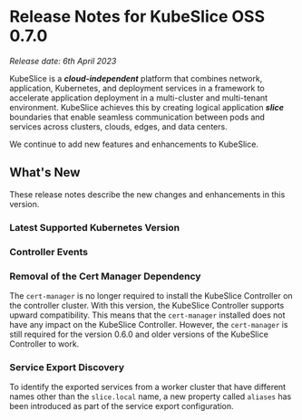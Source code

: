 # Release Notes for KubeSlice OSS 0.7.0

*Release date: 6th April 2023*

KubeSlice is a ***cloud-independent*** platform that combines network, application, Kubernetes, and deployment services 
in a framework to accelerate application deployment in a multi-cluster and multi-tenant environment. KubeSlice achieves this 
by creating logical application ***slice*** boundaries that enable seamless communication between pods and services across 
clusters, clouds, edges, and data centers.

We continue to add new features and enhancements to KubeSlice. 

## What's New
These release notes describe the new changes and enhancements in this version.

### Latest Supported Kubernetes Version 

### Controller Events 

### Removal of the Cert Manager Dependency 
The `cert-manager` is no longer required to install the KubeSlice Controller on the controller cluster. 
With this version, the KubeSlice Controller supports upward compatibility. This means that the `cert-manager` 
installed does not have any impact on the KubeSlice Controller. However, the `cert-manager` is still 
required for the version 0.6.0 and older versions of the KubeSlice Controller to work.

### Service Export Discovery
To identify the exported services from a worker cluster that have different names other than 
the `slice.local` name, a new property called `aliases` has been introduced as part of 
the service export configuration.  